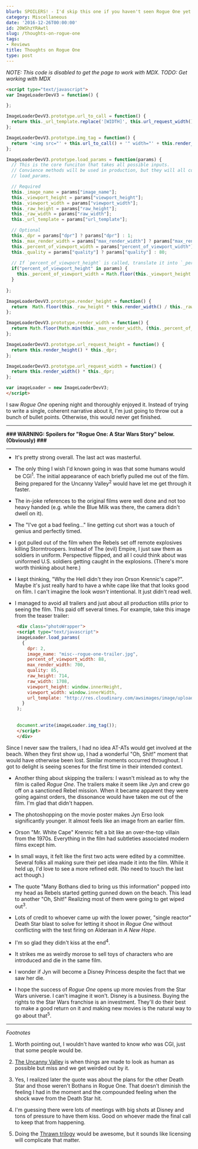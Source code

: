 ```yaml
---
blurb: SPOILERS! - I'd skip this one if you haven't seen Rogue One yet.
category: Miscellaneous
date: '2016-12-26T00:00:00'
id: 20WShzYRAwtl
slug: /thoughts-on-rogue-one
tags:
- Reviews
title: Thoughts on Rogue One
type: post
---
```


*NOTE: This code is disabled to get the page to work with MDX. TODO: Get working with MDX*

```html
<script type="text/javascript">
var ImageLoaderDevV3 = function() {

};

ImageLoaderDevV3.prototype.url_to_call = function() {
  return this._url_template.replace('[WIDTH]', this.url_request_width()).replace('[HEIGHT]', this.url_request_height()).replace('[QUALITY]', this._quality).replace('[IMAGE_NAME]', this._image_name) 
};

ImageLoaderDevV3.prototype.img_tag = function() {
  return '<img src="' + this.url_to_call() + '" width="' + this.render_width() + '" height="' + this.render_height() + '" />'
};

ImageLoaderDevV3.prototype.load_params = function(params) {
  // This is the core funciton that takes all possible inputs.
  // Convience methods will be used in production, but they will all communicate
  // load_params. 

  // Required
  this._image_name = params["image_name"];
  this._viewport_height = params["viewport_height"];
  this._viewport_width = params["viewport_width"];
  this._raw_height = params["raw_height"];
  this._raw_width = params["raw_width"];
  this._url_template = params["url_template"];

  // Optional 
  this._dpr = params["dpr"] ? params["dpr"] : 1;
  this._max_render_width = params["max_render_width"] ? params["max_render_width"] : params["raw_width"];
  this._percent_of_viewport_width = params["percent_of_viewport_width"] ? params["percent_of_viewport_width"] : 100;
  this._quality = params["quality"] ? params["quality"] : 80;
  
  // If `percent_of_viewport_height` is called, translate it into `_percent_of_viewport_width`.
  if("percent_of_viewport_height" in params) {
    this._percent_of_viewport_width = Math.floor(this._viewport_height * params["percent_of_viewport_height"] * this._raw_width / this._raw_height / this._viewport_width);
  }
  
};

ImageLoaderDevV3.prototype.render_height = function() {
  return  Math.floor(this._raw_height * this.render_width() / this._raw_width );
};

ImageLoaderDevV3.prototype.render_width = function() {
  return Math.floor(Math.min(this._max_render_width, (this._percent_of_viewport_width * .01 * this._viewport_width)));
};

ImageLoaderDevV3.prototype.url_request_height = function() {
  return this.render_height() * this._dpr; 
};

ImageLoaderDevV3.prototype.url_request_width = function() {
  return this.render_width() * this._dpr; 
};

var imageLoader = new ImageLoaderDevV3;
</script>
```

I saw _Rogue One_ opening night and thoroughly enjoyed it. Instead of trying to write a single, coherent narrative about it, I'm just going to throw out a bunch of bullet points. Otherwise, this would never get finished.

---


__### WARNING: Spoilers for "Rogue One: A Star Wars Story" below. (Obviously) ###__

---


- It's pretty strong overall. The last act was masterful. 

- The only thing I wish I'd known going in was that some humans would be CGI<sup>1</sup>. The initial appearance of each briefly pulled me out of the film. Being prepared for the Uncanny Valley<sup>2</sup> would have let me get through it faster. 

- The in-joke references to the original films were well done and not too heavy handed (e.g. while the Blue Milk was there, the camera didn't dwell on it).

- The "I've got a bad feeling..." line getting cut short was a touch of genius and perfectly timed. 

- I got pulled out of the film when the Rebels set off remote explosives killing Stormtroopers. Instead of The (evil) Empire, I just saw them as soldiers in uniform. Perspective flipped, and all I could think about was uniformed U.S. soldiers getting caught in the explosions. (There's more worth thinking about here.)

- I kept thinking, "Why the Hell didn't they iron Orson Krennic's cape?". Maybe it's just really hard to have a white cape like that that looks good on film. I can't imagine the look _wasn't_ intentional. It just didn't read well.

- I managed to avoid all trailers and just about all production stills prior to seeing the film. This paid off several times. For example, take this image from the teaser trailer:

```html
    <div class="photoWrapper">
    <script type="text/javascript">
    imageLoader.load_params(
      {
        dpr: 2,
        image_name: "misc--rogue-one-trailer.jpg",
        percent_of_viewport_width: 88,
        max_render_width: 700,
        quality: 85,
        raw_height: 714,
        raw_width: 1708,
        viewport_height: window.innerHeight,
        viewport_width: window.innerWidth,
        url_template: "http://res.cloudinary.com/awsimages/image/upload/w_[WIDTH],h_[HEIGHT],q_[QUALITY]/i/[IMAGE_NAME]"
      }
    );
    
  
    document.write(imageLoader.img_tag());
    </script>
    </div>
```


Since I never saw the trailers, I had no idea AT-ATs would get involved at the beach. When they first show up, I had a wonderful "Oh, Shit!" moment that would have otherwise been lost. Similar moments occurred throughout. I got to delight is seeing scenes for the first time in their intended context.

- Another thing about skipping the trailers: I wasn't mislead as to why the film is called _Rogue One_. The trailers make it seem like Jyn and crew go off on a sanctioned Rebel mission. When it became apparent they were going against orders, the dissonance would have taken me out of the film. I'm glad that didn't happen.

- The photoshopping on the movie poster makes Jyn Erso look significantly younger. It almost feels like an image from an earlier film. 

- Orson "Mr. White Cape" Krennic felt a bit like an over-the-top villain from the 1970s. Everything in the film had subtleties associated modern films except him.

- In small ways, it felt like the first two acts were edited by a committee. Several folks all making sure their pet idea made it into the film. While it held up, I'd love to see a more refined edit. (No need to touch the last act though.) 

- The quote "Many Bothans died to bring us this information" popped into my head as Rebels started getting gunned down on the beach. This lead to another "Oh, Shit!" Realizing most of them were going to get wiped out<sup>3</sup>. 

- Lots of credit to whoever came up with the lower power, "single reactor" Death Star blast to solve for letting it shoot in _Rogue One_ without conflicting with the test firing on Alderaan in _A New Hope_.

- I'm so glad they didn't kiss at the end<sup>4</sup>.

- It strikes me as weirdly morose to sell toys of characters who are introduced and die in the same film.

- I wonder if Jyn will become a Disney Princess despite the fact that we saw her die. 

- I hope the success of _Rogue One_ opens up more movies from the Star Wars universe. I can't imagine it won't. Disney is a business. Buying the rights to the Star Wars franchise is an investment. They'll do their best to make a good return on it and making new movies is the natural way to go about that<sup>5</sup>. 



---


_Footnotes_

1. Worth pointing out, I wouldn't have wanted to know _who_ was CGI, just that some people would be.

2. [The Uncanny Valley](https://en.wikipedia.org/wiki/Uncanny_valley) is when things are made to look as human as possible but miss and we get weirded out by it. 

3. Yes, I realized later the quote was about the plans for the other Death Star and those weren't Bothans in Rogue One. That doesn't diminish the feeling I had in the moment and the compounded feeling when the shock wave from the Death Star hit.

4. I'm guessing there were lots of meetings with big shots at Disney and tons of pressure to have them kiss. Good on whoever made the final call to keep that from happening.

5. Doing the [Thrawn trilogy](https://en.wikipedia.org/wiki/Thrawn_trilogy) would be awesome, but it sounds like licensing will complicate that matter.